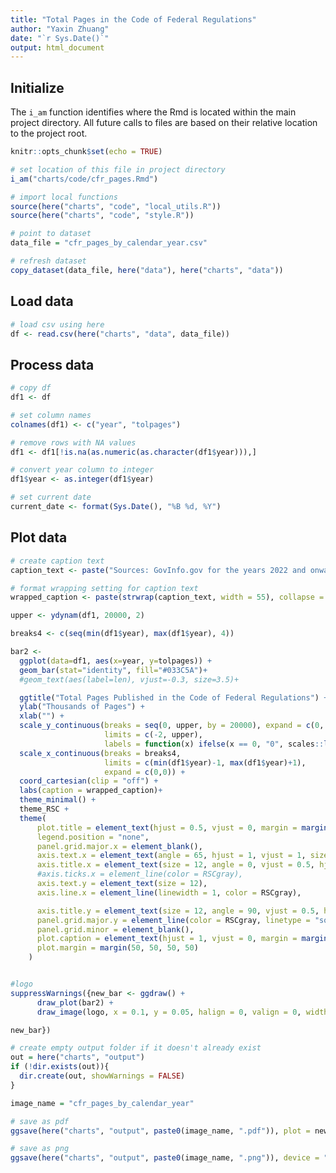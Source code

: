 ```yaml
---
title: "Total Pages in the Code of Federal Regulations"
author: "Yaxin Zhuang"
date: "`r Sys.Date()`"
output: html_document
---
```


## Initialize

The `i_am` function identifies where the Rmd is located within the main project directory. All future calls to files are based on their relative location to the project root.

```r
knitr::opts_chunk$set(echo = TRUE)

# set location of this file in project directory
i_am("charts/code/cfr_pages.Rmd")

# import local functions
source(here("charts", "code", "local_utils.R"))
source(here("charts", "code", "style.R"))

# point to dataset
data_file = "cfr_pages_by_calendar_year.csv"

# refresh dataset
copy_dataset(data_file, here("data"), here("charts", "data"))

```

## Load data

```r

# load csv using here
df <- read.csv(here("charts", "data", data_file))

```

## Process data

```r
# copy df
df1 <- df

# set column names
colnames(df1) <- c("year", "tolpages")

# remove rows with NA values
df1 <- df1[!is.na(as.numeric(as.character(df1$year))),]

# convert year column to integer
df1$year <- as.integer(df1$year)

# set current date
current_date <- format(Sys.Date(), "%B %d, %Y")
```

## Plot data

```r
# create caption text
caption_text <- paste("Sources: GovInfo.gov for the years 2022 and onwards; Federal Register Statistics for all the prior years. \n\nUpdated:", current_date)

# format wrapping setting for caption text
wrapped_caption <- paste(strwrap(caption_text, width = 55), collapse = "\n")

upper <- ydynam(df1, 20000, 2)

breaks4 <- c(seq(min(df1$year), max(df1$year), 4))

bar2 <-
  ggplot(data=df1, aes(x=year, y=tolpages)) +
  geom_bar(stat="identity", fill="#033C5A")+
  #geom_text(aes(label=len), vjust=-0.3, size=3.5)+

  ggtitle("Total Pages Published in the Code of Federal Regulations") +
  ylab("Thousands of Pages") +
  xlab("") +
  scale_y_continuous(breaks = seq(0, upper, by = 20000), expand = c(0, 0),
                     limits = c(-2, upper),
                     labels = function(x) ifelse(x == 0, "0", scales::label_number( scale = 1e-3)(x)),) +
  scale_x_continuous(breaks = breaks4,
                     limits = c(min(df1$year)-1, max(df1$year)+1),
                     expand = c(0,0)) + 
  coord_cartesian(clip = "off") +
  labs(caption = wrapped_caption)+
  theme_minimal() +
  theme_RSC + 
  theme(
      plot.title = element_text(hjust = 0.5, vjust = 0, margin = margin(b = 20, unit = "pt"), size = 20),
      legend.position = "none",
      panel.grid.major.x = element_blank(),
      axis.text.x = element_text(angle = 65, hjust = 1, vjust = 1, size = 12),
      axis.title.x = element_text(size = 12, angle = 0, vjust = 0.5, hjust = 0.5, margin = margin(t = 3)),
      #axis.ticks.x = element_line(color = RSCgray),
      axis.text.y = element_text(size = 12),
      axis.line.x = element_line(linewidth = 1, color = RSCgray),

      axis.title.y = element_text(size = 12, angle = 90, vjust = 0.5, hjust = 0.5, margin = margin(r = 20)),# modified margin to adjust the space between title and y-axis 
      panel.grid.major.y = element_line(color = RSCgray, linetype = "solid", linewidth = 0.50),
      panel.grid.minor = element_blank(),
      plot.caption = element_text(hjust = 1, vjust = 0, margin = margin(t = 10, l = 6, unit = "pt"), size = 11),
      plot.margin = margin(50, 50, 50, 50)
    )


#logo 
suppressWarnings({new_bar <- ggdraw() +
      draw_plot(bar2) +
      draw_image(logo, x = 0.1, y = 0.05, halign = 0, valign = 0, width = 0.2)

new_bar})

```

```r
# create empty output folder if it doesn't already exist
out = here("charts", "output")
if (!dir.exists(out)){
  dir.create(out, showWarnings = FALSE)
}

image_name = "cfr_pages_by_calendar_year"

# save as pdf
ggsave(here("charts", "output", paste0(image_name, ".pdf")), plot = new_bar, width = 12, height = 9, dpi = 300)

# save as png
ggsave(here("charts", "output", paste0(image_name, ".png")), device = "png", plot = new_bar, width = 1200, height = 900, units = "px", dpi = 96, bg = "white")

```

